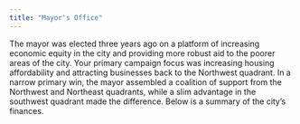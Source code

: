 ```yaml
---
title: "Mayor's Office"
---
```

The mayor was elected three years ago on a platform of increasing economic equity in the city and providing more robust aid to the poorer areas of the city. Your primary campaign focus was increasing housing affordability and attracting businesses back to the Northwest quadrant. In a narrow primary win, the mayor assembled a coalition of support from the Northwest and Northeast quadrants, while a slim advantage in the southwest quadrant made the difference. Below is a summary of the city’s finances.